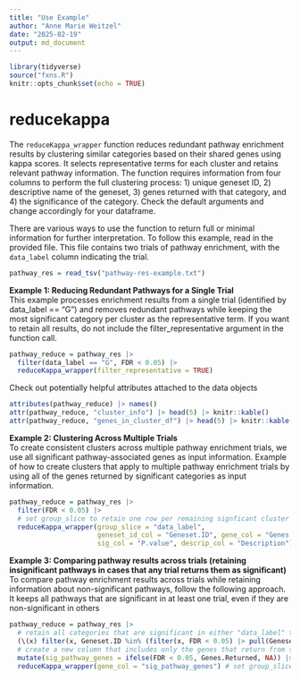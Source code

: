 ```yaml
---
title: "Use Example"
author: "Anne Marie Weitzel"
date: "2025-02-19"
output: md_document
---
```


```r
library(tidyverse)
source("fxns.R")
knitr::opts_chunk$set(echo = TRUE)
```

# reducekappa

The `reduceKappa_wrapper` function reduces redundant pathway enrichment results by clustering similar categories based on their shared genes using kappa scores. It selects representative terms for each cluster and retains relevant pathway information. The function requires information from four columns to perform the full clustering process: 1) unique geneset ID, 2) descriptive name of the geneset, 3) genes returned with that category, and 4) the significance of the category. Check the default arguments and change accordingly for your dataframe. 

There are various ways to use the function to return full or minimal information for further interpretation. To follow this example, read in the provided file. This file contains two trials of pathway enrichment, with the `data_label` column indicating the trial. 
```r
pathway_res = read_tsv("pathway-res-example.txt")
```

**Example 1: Reducing Redundant Pathways for a Single Trial**  
This example processes enrichment results from a single trial (identified by data_label == "G") and removes redundant pathways while keeping the most significant category per cluster as the representative term. If you want to retain all results, do not include the filter_representative argument in the function call. 
```r
pathway_reduce = pathway_res |> 
  filter(data_label == "G", FDR < 0.05) |> 
  reduceKappa_wrapper(filter_representative = TRUE)
```

Check out potentially helpful attributes attached to the data objects
```r
attributes(pathway_reduce) |> names()
attr(pathway_reduce, "cluster_info") |> head(5) |> knitr::kable()
attr(pathway_reduce, "genes_in_cluster_df") |> head(5) |> knitr::kable()
```

**Example 2: Clustering Across Multiple Trials**  
To create consistent clusters across multiple pathway enrichment trials, we use all significant pathway-associated genes as input information. 
Example of how to create clusters that apply to multiple pathway enrichment trials by using all of the genes returned by significant categories as input information. 
```r
pathway_reduce = pathway_res |> 
  filter(FDR < 0.05) |> 
  # set group_slice to retain one row per remaining signficant cluster for each group
  reduceKappa_wrapper(group_slice = "data_label", 
                      geneset_id_col = "Geneset.ID", gene_col = "Genes.Returned", 
                      sig_col = "P.value", descrip_col = "Description")
```

**Example 3: Comparing pathway results across trials (retaining insignificant pathways in cases that any trial returns them as significant)**  
To compare pathway enrichment results across trials while retaining information about non-significant pathways, follow the following approach. It keeps all pathways that are significant in at least one trial, even if they are non-significant in others
```r
pathway_reduce = pathway_res |> 
  # retain all categories that are significant in either "data_label" trial.
  (\(x) filter(x, Geneset.ID %in% (filter(x, FDR < 0.05) |> pull(Geneset.ID))))() |> 
  # create a new column that includes only the genes that return from significant categories
  mutate(sig_pathway_genes = ifelse(FDR < 0.05, Genes.Returned, NA)) |> 
  reduceKappa_wrapper(gene_col = "sig_pathway_genes") # set group_slice = "data_label" to keep the most significant category in the cluster per group
```
